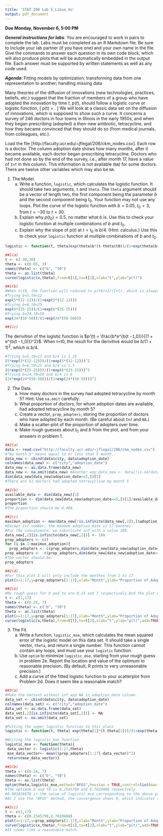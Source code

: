 ```yaml
---
title: 'STAT 206 Lab 5_Lihua_Xu'
output: pdf_document
---
```


**Due Monday, November 6, 5:00 PM**

***General instructions for labs***: You are encouraged to work in pairs to complete the lab.  Labs must be completed as an R Markdown file.  Be sure to include your lab partner (if you have one) and your own name in the file.  Give the commands to answer each question in its own code block, which will also produce plots that will be automatically embedded in the output file. Each answer must be supported by written statements as well as any code used. 

***Agenda***: Fitting models by optimization; transforming data from one representation to another; handling missing data

Many theories of the diffusion of innovations (new technologies, practices, beliefs, etc.) suggest that the fraction of members of a group who have adopted the innovation by time $t$, $p(t)$, should follow a logistic curve or logistic function,
\[
p(t) = \frac{e^{b(t - t_0)}}{1 + e^{b(t - t_0)}}.
\]
We will look at a classic data set on the diffusion of innovations, which is supposed to show such a curve. It concerns a survey of 246 doctors in four towns in Illinois in the early 1950s, and when they began prescribing (adopted) a then-new antibiotic, tetracycline, and how they became convinced that they should do so (from medical journals, from colleagues, etc.).

Load the file [http://faculty.ucr.edu/~jflegal/206/ckm_nodes.csv].  Each row is a doctor. The column adoption date shows how many months, after it became available, each doctor began prescribing tetracycline. Doctors who had not done so by the end of the survey, i.e., after month 17, have a value of `Inf` in this column. This information is not available (`NA`) for some doctors. There are twelve other variables which may also be `NA`.

1. The Model.
    a. Write a function, `logistic`, which calculates the logistic function. It should take two arguments, `t` and `theta`. The `theta` argument should be a vector of length two, the first component being the parameter $b$ and the second component being $t_0$. Your function may not use any loops. Plot the curve of the logistic function with $b=0.05$, $t_0=3$, from $t=-30$ to $t=30$.
    b. Explain why $p(t_0)=0.5$, no matter what $b$ is. Use this to check your logistic function at multiple combinations of $b$ and $t_0$.
    c. Explain why the slope of $p(t)$ at $t=t_0$ is $b/4$. (Hint: calculus.) Use this to check your `logistic` function at multiple combinations of $b$ and $t_0$.
    
```r
logistic <- function(t, theta)exp(theta$b*(t-theta$t0))/(1+exp(theta$b*(t-theta$t0)))
```

```r
##1(a)
t <- c(-30,30)
theta <- c(0.05, 3)
names(theta) <- c("b", "t0")
theta <- as.list(theta)
curve(logistic(x,theta),from=t[1],to=t[2],xlab="t",ylab="p(t)")
```

```r
##1(b)
#When t=t0, the function will reduced to p(t0)=1/(1+1), which is always equal to 0.5.
#Trying b=5,t0=12
exp(5*(12-12))/(1+exp(5*(12-12)))
#Trying b=6,t0=25
exp(6*(25-25))/(1+exp(6*(25-25)))
#Trying b=24,t0=50
exp(24*(50-50))/(1+exp(24*(50-50)))
```

```r
##1(c)
```
The derivition of the logistic function is $p'(t) = \frac{b*e^{b(t - t_0)}}{(1 + e^{b(t - t_0)})^2}$. When t=t0, the result for the derivitive would be $b/(1+1)^2$, which is $b/4$.

```r
#Trying b=5,t0=12 and b/4 is 1.25
(5*exp(5*(12-12)))/(1+exp(5*(12-12)))^2
#Trying b=6,t0=25 and b/4 is 1.5
(6*exp(6*(25-25)))/(1+exp(6*(25-25)))^2
#Trying b=24,t0=50 and b/4 is 6
(24*exp(24*(50-50)))/(1+exp(24*(50-50)))^2
```

2. The Data.
    a. How many doctors in the survey had adopted tetracycline by month 5? Hint: Use `na.omit` carefully.
    b. What proportion of doctors, for whom adoption dates are available, had adopted tetracycline by month 5?
    c. Create a vector, `prop_adopters`, storing the proportion of doctors who have adopted by each month. (Be careful about `Inf` and `NA`.)
    d. Make a scatter-plot of the proportion of adopters over time.
    e. Make rough guesses about $t_0$ and $b$ from the plot, and from your answers in problem 1.
    
```r
##2(a)
data <- read.csv("http://faculty.ucr.edu/~jflegal/206/ckm_nodes.csv")
#"By month 5" means equal to or less than 5 month.
data_new <- cbind(data$city, data$adoption_date)
colnames(data_new) <- c("city","adoption_date")
data_new <- as.data.frame(data_new)
data_new <- na.omit(data_new) #Anather way:data_new <- data[!is.na(data[,2]),]
dim(data_new[data_new$adoption_date<=5,])[1]
#There are 51 doctors had adopted tetracycline by month 5
```

```r
##2(b)
available_data <- dim(data_new)[1]
proportion <- dim(data_new[data_new$adoption_date<=5,])[1]/available_data
proportion
#The proportion should be 0.408.
```

```r
##2(c)
maximun_adoption <- max(data_new[!is.infinite(data_new[,2]),]$adoption_date)
#Except inf number, the maxmum adoption_date is 17 monthes.
#For the convinience, we substitute inf with a value 100.
data_new[,2][is.infinite(data_new[,2])] <- 100
prop_adopters <- c()
for (i in 1:maximun_adoption){
  prop_adopters <- c(prop_adopters,dim(data_new[data_new$adoption_date<=i,])[1]/available_data)}
prop_adopters <-  c(prop_adopters,dim(data_new[data_new$adoption_date<=100,])[1]/available_data) 
#The vector should be:
prop_adopters
```

```r
##2(d)
#For this plot I will only include the monthes from 1 to 17.
plot(x=1:17,y=prop_adopters[1:17],xlab="Month",ylab="Proportion of Adoption")
```

```r
##2(e)
#My rough guess for b and to are 0.24 and 7 respectively.And the plot would be like the following:
t <- c(1,17)
theta <- c(0.24, 7)
names(theta) <- c("b", "t0")
theta <- as.list(theta)
plot(x=1:17,y=prop_adopters[1:17],xlab="Month",ylab="Proportion of Adoption")
curve(logistic(x,theta),from=t[1],to=t[2],xlab="t",ylab="p(t)",add=TRUE,col="blue")
```

3. The Fit. 
    a. Write a function, `logistic_mse`, which calculates the mean squared error of the logistic model on this data set. It should take a single vector, `theta`, and return a single number. This function cannot contain any loops, and must use your `logistic` function.
    b. Use `optim` to minimize `logistic_mse`, starting from your rough guess in problem 2e. Report the location and value of the optimum to reasonable precision. (By default, R prints to very unreasonable precision.)
    c. Add a curve of the fitted logistic function to your scatterplot from Problem 2d. Does it seem like a reasonable match?

```r
##3(a)
#Make the dataset without inf and NA in adoption_date column.
data_set <- cbind(data$city, data$adoption_date)
colnames(data_set) <- c("city","adoption_date")
data_set <- as.data.frame(data_set)
data_set[,2][is.infinite(data_set[,2])] <- NA
data_set <- na.omit(data_set)

#Putting the upper logistic function to this place
logistic <- function(t, theta) exp(theta[1]*(t-theta[2]))/(1+exp(theta[1]*(t-theta[2])))

#Writing the logistic_mse function
logistic_mse <- function(theta){
 data_vector <- logistic(1:17,theta)
 mse_data_vector<- mean((prop_adopters[1:17]-data_vector)^2)
 return(mse_data_vector)}
```

```r
##3(b)
theta <- c(0.24, 7)
names(theta) <- c("b", "t0")
theta <- as.list(theta)
optim(theta,logistic_mse,method="BFGS",hessian = TRUE,control=list(maxit=1000))
#The optimum b and t0 is 0.2545799 and 6.7820488 respectvely.
#0.002826878 is the value of logistic_mse corresponding to the above parameters.
#As I use the "BFGS" method, the covvergence shows 0, which indicates successful completion. 
```

```r
##3(c)
t <- c(1,17)
theta <- c(0.2545799,6.7820488)
plot(x=1:17,y=prop_adopters[1:17],xlab="Month",ylab="Proportion of Adoption")
curve(logistic(x,theta),from=t[1],to=t[2],xlab="t",ylab="p(t)",add=TRUE,col="blue")
#It seems like a reasonable match.
```



